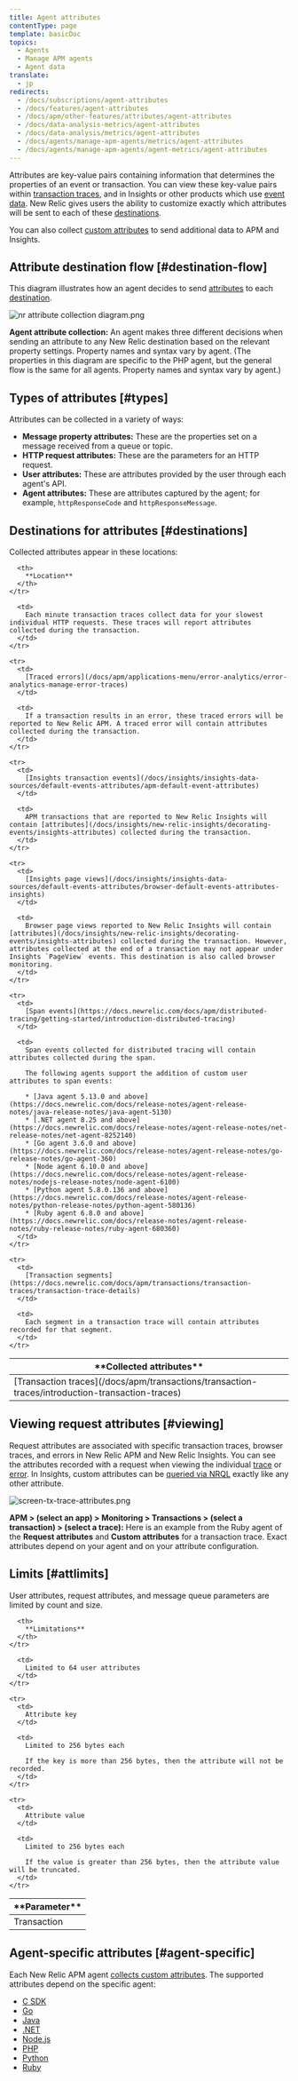```yaml
---
title: Agent attributes
contentType: page
template: basicDoc
topics:
  - Agents
  - Manage APM agents
  - Agent data
translate:
  - jp
redirects:
  - /docs/subscriptions/agent-attributes
  - /docs/features/agent-attributes
  - /docs/apm/other-features/attributes/agent-attributes
  - /docs/data-analysis-metrics/agent-attributes
  - /docs/data-analysis/metrics/agent-attributes
  - /docs/agents/manage-apm-agents/metrics/agent-attributes
  - /docs/agents/manage-apm-agents/agent-metrics/agent-attributes
---
```


Attributes are key-value pairs containing information that determines the properties of an event or transaction. You can view these key-value pairs within [transaction traces](/docs/apm/transactions/transaction-traces/transaction-traces), and in Insights or other products which use [event data](/docs/data-analysis/metrics/analyze-your-metrics/data-collection-metric-timeslice-event-data). New Relic gives users the ability to customize exactly which attributes will be sent to each of these [destinations](#destinations).

You can also collect [custom attributes](/docs/apm/other-features/attributes/collecting-custom-attributes) to send additional data to APM and Insights.

## Attribute destination flow [#destination-flow]

This diagram illustrates how an agent decides to send [attributes](#types) to each [destination](#destinations).

![nr attribute collection diagram.png](./images/nr-attribute-collection-diagram.png "nr attribute collection diagram.png")

**Agent attribute collection:** An agent makes three different decisions when sending an attribute to any New Relic destination based on the relevant property settings. Property names and syntax vary by agent. (The properties in this diagram are specific to the PHP agent, but the general flow is the same for all agents. Property names and syntax vary by agent.)

## Types of attributes [#types]

Attributes can be collected in a variety of ways:

* **Message property attributes:** These are the properties set on a message received from a queue or topic.
* **HTTP request attributes:** These are the parameters for an HTTP request.
* **User attributes:** These are attributes provided by the user through each agent's API.
* **Agent attributes:** These are attributes captured by the agent; for example, `httpResponseCode` and `httpResponseMessage`.

## Destinations for attributes [#destinations]

Collected attributes appear in these locations:

<Table>
  <thead>
    <tr>
      <th width={200}>
        **Collected attributes**
      </th>

      <th>
        **Location**
      </th>
    </tr>
  </thead>

  <tbody>
    <tr>
      <td>
        [Transaction traces](/docs/apm/transactions/transaction-traces/introduction-transaction-traces)
      </td>

      <td>
        Each minute transaction traces collect data for your slowest individual HTTP requests. These traces will report attributes collected during the transaction.
      </td>
    </tr>

    <tr>
      <td>
        [Traced errors](/docs/apm/applications-menu/error-analytics/error-analytics-manage-error-traces)
      </td>

      <td>
        If a transaction results in an error, these traced errors will be reported to New Relic APM. A traced error will contain attributes collected during the transaction.
      </td>
    </tr>

    <tr>
      <td>
        [Insights transaction events](/docs/insights/insights-data-sources/default-events-attributes/apm-default-event-attributes)
      </td>

      <td>
        APM transactions that are reported to New Relic Insights will contain [attributes](/docs/insights/new-relic-insights/decorating-events/insights-attributes) collected during the transaction.
      </td>
    </tr>

    <tr>
      <td>
        [Insights page views](/docs/insights/insights-data-sources/default-events-attributes/browser-default-events-attributes-insights)
      </td>

      <td>
        Browser page views reported to New Relic Insights will contain [attributes](/docs/insights/new-relic-insights/decorating-events/insights-attributes) collected during the transaction. However, attributes collected at the end of a transaction may not appear under Insights `PageView` events. This destination is also called browser monitoring.
      </td>
    </tr>

    <tr>
      <td>
        [Span events](https://docs.newrelic.com/docs/apm/distributed-tracing/getting-started/introduction-distributed-tracing)
      </td>

      <td>
        Span events collected for distributed tracing will contain attributes collected during the span.

        The following agents support the addition of custom user attributes to span events:

        * [Java agent 5.13.0 and above](https://docs.newrelic.com/docs/release-notes/agent-release-notes/java-release-notes/java-agent-5130)
        * [.NET agent 8.25 and above](https://docs.newrelic.com/docs/release-notes/agent-release-notes/net-release-notes/net-agent-8252140)
        * [Go agent 3.6.0 and above](https://docs.newrelic.com/docs/release-notes/agent-release-notes/go-release-notes/go-agent-360)
        * [Node agent 6.10.0 and above](https://docs.newrelic.com/docs/release-notes/agent-release-notes/nodejs-release-notes/node-agent-6100)
        * [Python agent 5.8.0.136 and above](https://docs.newrelic.com/docs/release-notes/agent-release-notes/python-release-notes/python-agent-580136)
        * [Ruby agent 6.8.0 and above](https://docs.newrelic.com/docs/release-notes/agent-release-notes/ruby-release-notes/ruby-agent-680360)
      </td>
    </tr>

    <tr>
      <td>
        [Transaction segments](https://docs.newrelic.com/docs/apm/transactions/transaction-traces/transaction-trace-details)
      </td>

      <td>
        Each segment in a transaction trace will contain attributes recorded for that segment.
      </td>
    </tr>
  </tbody>
</Table>

## Viewing request attributes [#viewing]

Request attributes are associated with specific transaction traces, browser traces, and errors in New Relic APM and New Relic Insights. You can see the attributes recorded with a request when viewing the individual [trace](/docs/apm/transactions/transaction-traces/introduction-transaction-traces#find-view) or [error](/docs/apm/applications-menu/error-analytics/error-analytics-explore-events-behind-errors). In Insights, custom attributes can be [queried via NRQL](/docs/insights/nrql-new-relic-query-language/nrql-resources/nrql-syntax-components-functions#syntax) exactly like any other attribute.

![screen-tx-trace-attributes.png](./images/screen-tx-trace-attributes.png "screen-tx-trace-attributes.png")

**APM > (select an app) > Monitoring > Transactions > (select a transaction) > (select a trace):** Here is an example from the Ruby agent of the **Request attributes** and **Custom attributes** for a transaction trace. Exact attributes depend on your agent and on your attribute configuration.

## Limits [#attlimits]

User attributes, request attributes, and message queue parameters are limited by count and size.

<Table>
  <thead>
    <tr>
      <th width={200}>
        **Parameter**
      </th>

      <th>
        **Limitations**
      </th>
    </tr>
  </thead>

  <tbody>
    <tr>
      <td>
        Transaction
      </td>

      <td>
        Limited to 64 user attributes
      </td>
    </tr>

    <tr>
      <td>
        Attribute key
      </td>

      <td>
        Limited to 256 bytes each

        If the key is more than 256 bytes, then the attribute will not be recorded.
      </td>
    </tr>

    <tr>
      <td>
        Attribute value
      </td>

      <td>
        Limited to 256 bytes each

        If the value is greater than 256 bytes, then the attribute value will be truncated.
      </td>
    </tr>
  </tbody>
</Table>

## Agent-specific attributes [#agent-specific]

Each New Relic APM agent [collects custom attributes](/docs/agents/manage-apm-agents/agent-data/collect-custom-attributes). The supported attributes depend on the specific agent:

* [C SDK](/docs/agents/c-sdk/instrumentation/use-default-or-custom-attributes-c-sdk)
* [Go](/docs/agents/go-agent/instrumentation/go-agent-attributes)
* [Java](/docs/agents/java-agent/attributes/enabling-disabling-attributes-java)
* [.NET](/docs/agents/net-agent/attributes/net-agent-attributes)
* [Node.js](/docs/agents/nodejs-agent/attributes/nodejs-agent-attributes)
* [PHP](/docs/agents/php-agent/attributes/php-agent-attributes)
* [Python](/docs/agents/python-agent/attributes/python-agent-attributes)
* [Ruby](/docs/agents/ruby-agent/attributes/ruby-agent-attributes)
